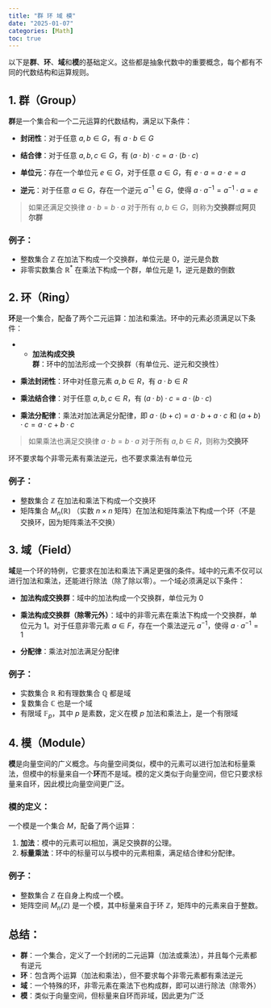 ```yaml
---
title: "群 环 域 模"
date: "2025-01-07"
categories: [Math]
toc: true
---
```


以下是**群**、**环**、**域**和**模**的基础定义。这些都是抽象代数中的重要概念，每个都有不同的代数结构和运算规则。

## **1. 群（Group）**

**群**是一个集合和一个二元运算的代数结构，满足以下条件：

-   **封闭性**：对于任意 $a, b \in G$，有 $a \cdot b \in G$

-   **结合律**：对于任意 $a, b, c \in G$，有 $(a \cdot b) \cdot c = a \cdot (b \cdot c)$

-   **单位元**：存在一个单位元 $e \in G$，对于任意 $a \in G$，有 $e \cdot a = a \cdot e = a$

-   **逆元**：对于任意 $a \in G$，存在一个逆元 $a^{-1} \in G$，使得 $a \cdot a^{-1} = a^{-1} \cdot a = e$

> 如果还满足交换律 $a \cdot b = b \cdot a$ 对于所有 $a, b \in G$，则称为**交换群**或**阿贝尔群**

### 例子：

-   整数集合 $\mathbb{Z}$ 在加法下构成一个交换群，单位元是 0，逆元是负数
-   非零实数集合 $\mathbb{R}^*$ 在乘法下构成一个群，单位元是 1，逆元是数的倒数

## **2. 环（Ring）**

**环**是一个集合，配备了两个二元运算：加法和乘法。环中的元素必须满足以下条件：

-    - **加法构成交换群**：环中的加法形成一个交换群（有单位元、逆元和交换性）

-    **乘法封闭性**：环中对任意元素 $a, b \in R$，有 $a \cdot b \in R$

-   **乘法结合律**：对于任意 $a, b, c \in R$，有 $(a \cdot b) \cdot c = a \cdot (b \cdot c)$

-   **乘法分配律**：乘法对加法满足分配律，即 $a \cdot (b + c) = a \cdot b + a \cdot c$ 和 $(a + b) \cdot c = a \cdot c + b \cdot c$

> 如果乘法也满足交换律 $a \cdot b = b \cdot a$ 对于所有 $a, b \in R$，则称为**交换环**

环不要求每个非零元素有乘法逆元，也不要求乘法有单位元

### 例子：

-   整数集合 $\mathbb{Z}$ 在加法和乘法下构成一个交换环
-   矩阵集合 $M_n(\mathbb{R})$ （实数 $n \times n$ 矩阵）在加法和矩阵乘法下构成一个环（不是交换环，因为矩阵乘法不交换）

## **3. 域（Field）**

**域**是一个环的特例，它要求在加法和乘法下满足更强的条件。域中的元素不仅可以进行加法和乘法，还能进行除法（除了除以零）。一个域必须满足以下条件：

-   **加法构成交换群**：域中的加法构成一个交换群，单位元为 0

-   **乘法构成交换群（除零元外）**：域中的非零元素在乘法下构成一个交换群，单位元为 1。对于任意非零元素 $a \in F$，存在一个乘法逆元 $a^{-1}$，使得 $a \cdot a^{-1} = 1$

-   **分配律**：乘法对加法满足分配律

### 例子：

-   实数集合 $\mathbb{R}$ 和有理数集合 $\mathbb{Q}$ 都是域
-   复数集合 $\mathbb{C}$ 也是一个域
-   有限域 $\mathbb{F}_p$，其中 $p$ 是素数，定义在模 $p$ 加法和乘法上，是一个有限域

## **4. 模（Module）**

**模**是向量空间的广义概念。与向量空间类似，模中的元素可以进行加法和标量乘法，但模中的标量来自一个**环**而不是域。模的定义类似于向量空间，但它只要求标量来自环，因此模比向量空间更广泛。

### 模的定义：

一个模是一个集合 $M$，配备了两个运算：

1.  **加法**：模中的元素可以相加，满足交换群的公理。
2.  **标量乘法**：环中的标量可以与模中的元素相乘，满足结合律和分配律。

### 例子：

-   整数集合 $\mathbb{Z}$ 在自身上构成一个模。
-   矩阵空间 $M_n(\mathbb{Z})$ 是一个模，其中标量来自于环 $\mathbb{Z}$，矩阵中的元素来自于整数。

## **总结：**

-   **群**：一个集合，定义了一个封闭的二元运算（加法或乘法），并且每个元素都有逆元
-   **环**：包含两个运算（加法和乘法），但不要求每个非零元素都有乘法逆元
-   **域**：一个特殊的环，非零元素在乘法下也构成群，即可以进行除法（除零外）
-   **模**：类似于向量空间，但标量来自环而非域，因此更为广泛